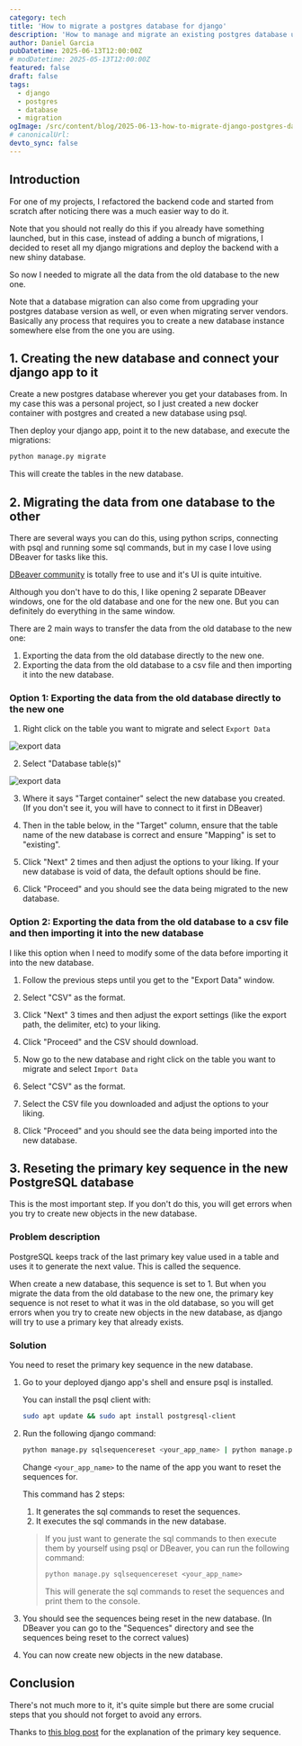 ```yaml
---
category: tech
title: 'How to migrate a postgres database for django'
description: 'How to manage and migrate an existing postgres database used by a django app to a new database'
author: Daniel Garcia
pubDatetime: 2025-06-13T12:00:00Z
# modDatetime: 2025-05-13T12:00:00Z
featured: false
draft: false
tags:
  - django
  - postgres
  - database
  - migration
ogImage: /src/content/blog/2025-06-13-how-to-migrate-django-postgres-database/cover.png
# canonicalUrl:
devto_sync: false
---
```



## Introduction

For one of my projects, I refactored the backend code and started from scratch after noticing there was a much easier way to do it.

Note that you should not really do this if you already have something launched, but in this case, instead of adding a bunch of migrations, I decided to reset all my django migrations and deploy the backend with a new shiny database.

So now I needed to migrate all the data from the old database to the new one.

Note that a database migration can also come from upgrading your postgres database version as well, or even when migrating server vendors. Basically any process that requires you to create a new database instance somewhere else from the one you are using.

<NewsletterSignup client:visible />

## 1. Creating the new database and connect your django app to it

Create a new postgres database wherever you get your databases from. In my case this was a personal project, so I just created a new docker container with postgres and created a new database using psql.

Then deploy your django app, point it to the new database, and execute the migrations:

```bash
python manage.py migrate
```

This will create the tables in the new database.

## 2. Migrating the data from one database to the other

There are several ways you can do this, using python scrips, connecting with psql and running some sql commands, but in my case I love using DBeaver for tasks like this.

[DBeaver community](https://dbeaver.io/download/) is totally free to use and it's UI is quite intuitive.

Although you don't have to do this, I like opening 2 separate DBeaver windows, one for the old database and one for the new one. But you can definitely do everything in the same window.

There are 2 main ways to transfer the data from the old database to the new one:

1. Exporting the data from the old database directly to the new one.
2. Exporting the data from the old database to a csv file and then importing it into the new database.

### Option 1: Exporting the data from the old database directly to the new one

1. Right click on the table you want to migrate and select `Export Data`

![export data](./export_data.png)

2. Select "Database table(s)"

![export data](./export-options.png)

3. Where it says "Target container" select the new database you created. (If you don't see it, you will have to connect to it first in DBeaver)

4. Then in the table below, in the "Target" column, ensure that the table name of the new database is correct and ensure "Mapping" is set to "existing".

5. Click "Next" 2 times and then adjust the options to your liking. If your new database is void of data, the default options should be fine.

6. Click "Proceed" and you should see the data being migrated to the new database.

### Option 2: Exporting the data from the old database to a csv file and then importing it into the new database

I like this option when I need to modify some of the data before importing it into the new database.

1. Follow the previous steps until you get to the "Export Data" window.

2. Select "CSV" as the format.

3. Click "Next" 3 times and then adjust the export settings (like the export path, the delimiter, etc) to your liking.

4. Click "Proceed" and the CSV should download.

5. Now go to the new database and right click on the table you want to migrate and select `Import Data`

6. Select "CSV" as the format.

7. Select the CSV file you downloaded and adjust the options to your liking.

8. Click "Proceed" and you should see the data being imported into the new database.

## 3. Reseting the primary key sequence in the new PostgreSQL database

This is the most important step. If you don't do this, you will get errors when you try to create new objects in the new database.

### Problem description

PostgreSQL keeps track of the last primary key value used in a table and uses it to generate the next value. This is called the sequence.

When create a new database, this sequence is set to 1. But when you migrate the data from the old database to the new one, the primary key sequence is not reset to what it was in the old database, so you will get errors when you try to create new objects in the new database, as django will try to use a primary key that already exists.

### Solution

You need to reset the primary key sequence in the new database.

1. Go to your deployed django app's shell and ensure psql is installed.

   You can install the psql client with:

   ```bash
   sudo apt update && sudo apt install postgresql-client
   ```

2. Run the following django command:

   ```bash
   python manage.py sqlsequencereset <your_app_name> | python manage.py dbshell
   ```

   Change `<your_app_name>` to the name of the app you want to reset the sequences for.

   This command has 2 steps:

   1. It generates the sql commands to reset the sequences.
   2. It executes the sql commands in the new database.

   > If you just want to generate the sql commands to then execute them by yourself using psql or DBeaver, you can run the following command:
   >
   > ```bash
   > python manage.py sqlsequencereset <your_app_name>
   > ```
   >
   > This will generate the sql commands to reset the sequences and print them to the console.

3. You should see the sequences being reset in the new database. (In DBeaver you can go to the "Sequences" directory and see the sequences being reset to the correct values)

4. You can now create new objects in the new database.

## Conclusion

There's not much more to it, it's quite simple but there are some crucial steps that you should not forget to avoid any errors.

Thanks to [this blog post](https://www.calazan.com/how-to-reset-the-primary-key-sequence-in-postgresql-with-django/) for the explanation of the primary key sequence.

